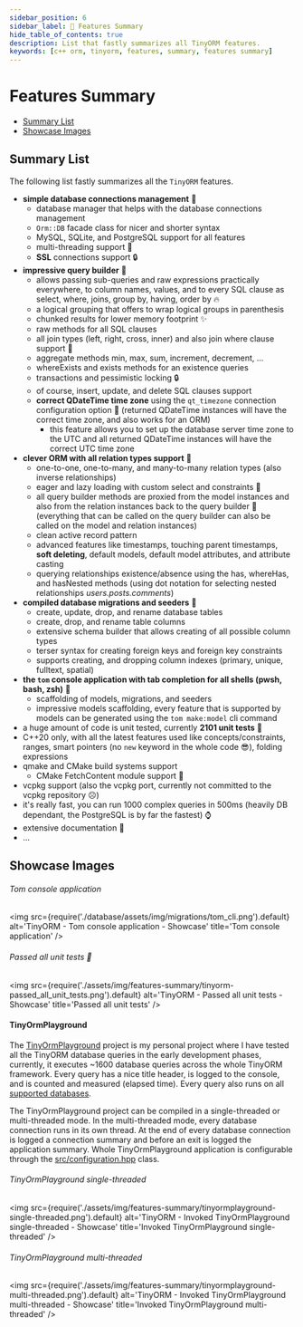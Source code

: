 ```yaml
---
sidebar_position: 6
sidebar_label: 📄 Features Summary
hide_table_of_contents: true
description: List that fastly summarizes all TinyORM features.
keywords: [c++ orm, tinyorm, features, summary, features summary]
---
```


# Features Summary

- [Summary List](#summary-list)
- [Showcase Images](#showcase-images)

## Summary List

The following list fastly summarizes all the `TinyORM` features.

- __simple database connections management__ 🧬
  - database manager that helps with the database connections management
  - `Orm::DB` facade class for nicer and shorter syntax
  - MySQL, SQLite, and PostgreSQL support for all features
  - multi-threading support 👀
  - __SSL__ connections support 🔒
- __impressive query builder__ 🔧
  - allows passing sub-queries and raw expressions practically everywhere, to column names, values, and to every SQL clause as select, where, joins, group by, having, order by 🔥
  - a logical grouping that offers to wrap logical groups in parenthesis
  - chunked results for lower memory footprint ✨
  - raw methods for all SQL clauses
  - all join types (left, right, cross, inner) and also join where clause support 🫤
  - aggregate methods min, max, sum, increment, decrement, ...
  - whereExists and exists methods for an existence queries
  - transactions and pessimistic locking 🔒
  - of course, insert, update, and delete SQL clauses support
  - __correct QDateTime time zone__ using the `qt_timezone` connection configuration option 📅 (returned QDateTime instances will have the correct time zone, and also works for an ORM)
    - this feature allows you to set up the database server time zone to the UTC and all returned QDateTime instances will have the correct UTC time zone
- __clever ORM with all relation types support__ 🎉
  - one-to-one, one-to-many, and many-to-many relation types (also inverse relationships)
  - eager and lazy loading with custom select and constraints 🚀
  - all query builder methods are proxied from the model instances and also from the relation instances back to the query builder 🤯 (everything that can be called on the query builder can also be called on the model and relation instances)
  - clean active record pattern
  - advanced features like timestamps, touching parent timestamps, __soft deleting__, default models, default model attributes, and attribute casting
  - querying relationships existence/absence using the has, whereHas, and hasNested methods (using dot notation for selecting nested relationships _users.posts.comments_)
- __compiled database migrations and seeders__ 🕺
  - create, update, drop, and rename database tables
  - create, drop, and rename table columns
  - extensive schema builder that allows creating of all possible column types
  - terser syntax for creating foreign keys and foreign key constraints
  - supports creating, and dropping column indexes (primary, unique, fulltext, spatial)
- __the `tom` console application with tab completion for all shells (pwsh, bash, zsh)__ 🥳
  - scaffolding of models, migrations, and seeders
  - impressive models scaffolding, every feature that is supported by models can be generated using the `tom make:model` cli command
- a huge amount of code is unit tested, currently __2101 unit tests__ 🤯
- C++20 only, with all the latest features used like concepts/constraints, ranges, smart pointers (no `new` keyword in the whole code 😎), folding expressions
- qmake and CMake build systems support
  - CMake FetchContent module support 🤙
- vcpkg support (also the vcpkg port, currently not committed to the vcpkg repository ☹️)
- it's really fast, you can run 1000 complex queries in 500ms (heavily DB dependant, the PostgreSQL is by far the fastest) ⌚
- extensive documentation 📃
- ...

## Showcase Images

###### Tom console application

<img src={require('./database/assets/img/migrations/tom_cli.png').default}
    alt='TinyORM - Tom console application - Showcase'
    title='Tom console application' />

###### Passed all unit tests 🥳

<img src={require('./assets/img/features-summary/tinyorm-passed_all_unit_tests.png').default}
    alt='TinyORM - Passed all unit tests - Showcase'
    title='Passed all unit tests' />

#### TinyOrmPlayground

The [TinyOrmPlayground](https://github.com/silverqx/TinyOrmPlayground) project is my personal project where I have tested all the TinyORM database queries in the early development phases, currently, it executes ~1600 database queries across the whole TinyORM framework. Every query has a nice title header, is logged to the console, and is counted and measured (elapsed time). Every query also runs on all [supported databases](database/getting-started.mdx#introduction).

The TinyOrmPlayground project can be compiled in a single-threaded or multi-threaded mode. In the multi-threaded mode, every database connection runs in its own thread. At the end of every database connection is logged a connection summary and before an exit is logged the application summary. Whole TinyOrmPlayground application is configurable through the [src/configuration.hpp](https://github.com/silverqx/TinyOrmPlayground/blob/main/src/configuration.hpp) class.

###### TinyOrmPlayground single-threaded

<img src={require('./assets/img/features-summary/tinyormplayground-single-threaded.png').default}
    alt='TinyORM - Invoked TinyOrmPlayground single-threaded - Showcase'
    title='Invoked TinyOrmPlayground single-threaded' />

###### TinyOrmPlayground multi-threaded

<img src={require('./assets/img/features-summary/tinyormplayground-multi-threaded.png').default}
    alt='TinyORM - Invoked TinyOrmPlayground multi-threaded - Showcase'
    title='Invoked TinyOrmPlayground multi-threaded' />
